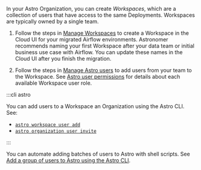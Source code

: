 In your Astro Organization, you can create _Workspaces_, which are a collection of users that have access to the same Deployments. Workspaces are typically owned by a single team. 

1. Follow the steps in [Manage Workspaces](manage-workspaces.md) to create a Workspace in the Cloud UI for your migrated Airflow environments. Astronomer recommends naming your first Workspace after your data team or initial business use case with Airflow. You can update these names in the Cloud UI after you finish the migration.

2. Follow the steps in [Manage Astro users](add-user.md#add-a-user-to-a-workspace) to add users from your team to the Workspace. See [Astro user permissions](user-permissions.md#workspace-roles) for details about each available Workspace user role.

:::cli astro

You can add users to a Workspace an Organization using the Astro CLI. See:

- [`astro workspace user add`](cli/astro-workspace-user-add.md) 
- [`astro organization user invite`](cli/astro-organization-user-invite.md)

:::

You can automate adding batches of users to Astro with shell scripts. See [Add a group of users to Astro using the Astro CLI](add-user.md#add-a-group-of-users-to-astro-using-the-astro-cli).